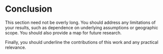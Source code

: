 # Conclusion {#conclusion}

This section need not be overly long. You should address any limitations of your
results, such as dependence on underlying assumptions or geographic scope. 
You should also provide a map for future research.

Finally, you should underline the contributions of this work and any practical 
relevance.
